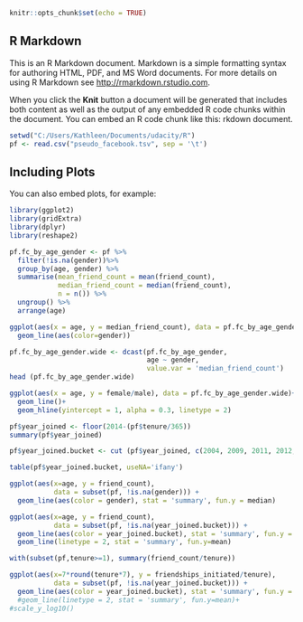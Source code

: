 ```r
knitr::opts_chunk$set(echo = TRUE)
```

## R Markdown

This is an R Markdown document. Markdown is a simple formatting syntax for authoring HTML, PDF, and MS Word documents. For more details on using R Markdown see <http://rmarkdown.rstudio.com>.

When you click the **Knit** button a document will be generated that includes both content as well as the output of any embedded R code chunks within the document. You can embed an R code chunk like this:
rkdown document. 
```r
setwd("C:/Users/Kathleen/Documents/udacity/R")
pf <- read.csv("pseudo_facebook.tsv", sep = '\t')
```

## Including Plots

You can also embed plots, for example:

```r
library(ggplot2)
library(gridExtra)
library(dplyr)
library(reshape2)
```




```r
pf.fc_by_age_gender <- pf %>%
  filter(!is.na(gender))%>%
  group_by(age, gender) %>%
  summarise(mean_friend_count = mean(friend_count),
            median_friend_count = median(friend_count),
            n = n()) %>% 
  ungroup() %>%
  arrange(age)
```

```r
ggplot(aes(x = age, y = median_friend_count), data = pf.fc_by_age_gender)+
  geom_line(aes(color=gender))
```

```r
pf.fc_by_age_gender.wide <- dcast(pf.fc_by_age_gender,
                                  age ~ gender,
                                  value.var = 'median_friend_count')
head (pf.fc_by_age_gender.wide)
```

```r
ggplot(aes(x = age, y = female/male), data = pf.fc_by_age_gender.wide)+
  geom_line()+
  geom_hline(yintercept = 1, alpha = 0.3, linetype = 2)
```

```r
pf$year_joined <- floor(2014-(pf$tenure/365))
summary(pf$year_joined)
```

```r
pf$year_joined.bucket <- cut (pf$year_joined, c(2004, 2009, 2011, 2012, 2014))
```

```r
table(pf$year_joined.bucket, useNA='ifany')

ggplot(aes(x=age, y = friend_count), 
           data = subset(pf, !is.na(gender))) + 
  geom_line(aes(color = gender), stat = 'summary', fun.y = median)
```

```r

ggplot(aes(x=age, y = friend_count), 
           data = subset(pf, !is.na(year_joined.bucket))) + 
  geom_line(aes(color = year_joined.bucket), stat = 'summary', fun.y = mean)+
  geom_line(linetype = 2, stat = 'summary', fun.y=mean)
```

```r
with(subset(pf,tenure>=1), summary(friend_count/tenure))

```

```r

ggplot(aes(x=7*round(tenure*7), y = friendships_initiated/tenure), 
           data = subset(pf, !is.na(year_joined.bucket))) + 
  geom_line(aes(color = year_joined.bucket), stat = 'summary', fun.y = mean)
  #geom_line(linetype = 2, stat = 'summary', fun.y=mean)+
#scale_y_log10()
```

```r

```

```r
```
```r
```

```r
```

```r
```

```r
```
```r
```

```r
```

```r
```

```r
```
```r
```

```r
```

```r
```

```r
```

```r
```

```r
```


